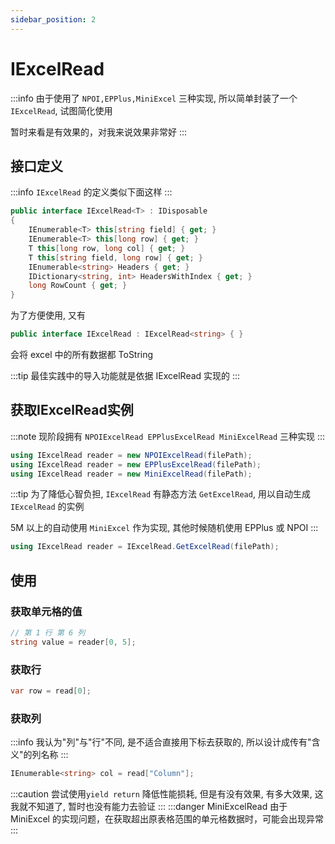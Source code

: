 ```yaml
---
sidebar_position: 2
---
```

# IExcelRead

:::info
由于使用了 `NPOI,EPPlus,MiniExcel` 三种实现, 所以简单封装了一个 `IExcelRead`, 试图简化使用

暂时来看是有效果的，对我来说效果非常好
:::

## 接口定义

:::info
`IExcelRead` 的定义类似下面这样
:::

```csharp
public interface IExcelRead<T> : IDisposable
{
    IEnumerable<T> this[string field] { get; }
    IEnumerable<T> this[long row] { get; }
    T this[long row, long col] { get; }
    T this[string field, long row] { get; }
    IEnumerable<string> Headers { get; }
    IDictionary<string, int> HeadersWithIndex { get; }
    long RowCount { get; }
}
```

为了方便使用, 又有

```csharp
public interface IExcelRead : IExcelRead<string> { }
```

会将 excel 中的所有数据都 ToString

:::tip
最佳实践中的导入功能就是依据 IExcelRead 实现的
:::

## 获取IExcelRead实例

:::note
现阶段拥有 `NPOIExcelRead EPPlusExcelRead MiniExcelRead` 三种实现
:::

```csharp
using IExcelRead reader = new NPOIExcelRead(filePath);
using IExcelRead reader = new EPPlusExcelRead(filePath);
using IExcelRead reader = new MiniExcelRead(filePath);
```

:::tip
为了降低心智负担, `IExcelRead` 有静态方法 `GetExcelRead`, 用以自动生成 `IExcelRead` 的实例

5M 以上的自动使用 `MiniExcel` 作为实现, 其他时候随机使用 EPPlus 或 NPOI
:::

```csharp
using IExcelRead reader = IExcelRead.GetExcelRead(filePath);
```

## 使用

### 获取单元格的值

```csharp
// 第 1 行 第 6 列
string value = reader[0, 5];
```

### 获取行

```csharp
var row = read[0];
```

### 获取列

:::info
我认为"列"与"行"不同, 是不适合直接用下标去获取的, 所以设计成传有"含义"的列名称
:::

```csharp
IEnumerable<string> col = read["Column"];
```

:::caution
尝试使用`yield return` 降低性能损耗, 但是有没有效果, 有多大效果, 这我就不知道了, 暂时也没有能力去验证
:::
:::danger
MiniExcelRead 由于 MiniExcel 的实现问题，在获取超出原表格范围的单元格数据时，可能会出现异常
:::
